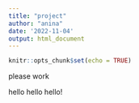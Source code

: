 ```yaml
---
title: "project"
author: "anina"
date: '2022-11-04'
output: html_document
---
```


```r
knitr::opts_chunk$set(echo = TRUE)
```

please work

hello hello hello!